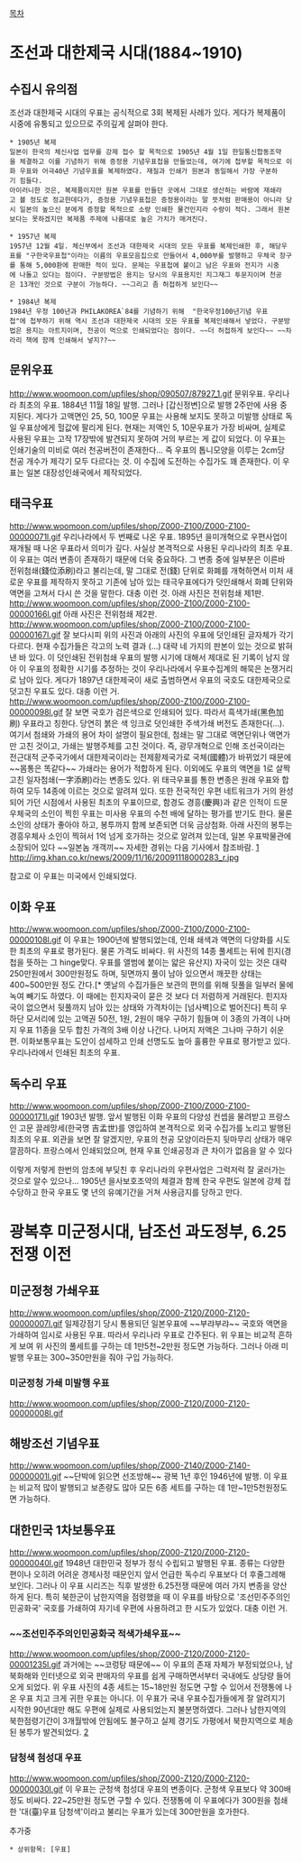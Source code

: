 [[목차]]

= 조선과 대한제국 시대(1884~1910) =
== 수집시 유의점 ==
조선과 대한제국 시대의 우표는 공식적으로 3회 복제된 사례가 있다. 게다가 복제품이 시중에 유통되고 있으므로 주의깊게 살펴야 한다.

 * 1905년 복제
 일본이 한국의 체신사업 업무를 강제 접수 할 목적으로 1905년 4월 1일 한일통신합동조약을 체결하고 이를 기념하기 위해 증정용 기념우표첩을 만들었는데, 여기에 첩부할 목적으로 이화 우표와 어극40년 기념우표를 복제하였다. 재질과 인쇄가 원본과 동일해서 가장 구분하기 힘들다.
 아이러니한 것은, 복제품이지만 원본 우표를 만들던 곳에서 그대로 생산하는 바람에 재쇄라고 볼 정도로 정교한데다가, 증정용 기념우표첩은 증정용이라는 말 뜻처럼 판매용이 아니라 당시 일본의 높으신 분에게 증정할 목적으로 소량 인쇄한 물건인지라 수량이 적다. 그래서 원본보다는 못하겠지만 복제품 주제에 나름대로 높은 가치가 매겨진다.

 * 1957년 복제
 1957년 12월 4일. 체신부에서 조선과 대한제국 시대의 모든 우표를 복제인쇄한 후, 해당우표를 "구한국우표첩"이라는 이름의 우표모음집으로 만들어서 4,000부를 발행하고 우체국 창구를 통해 5,000환에 판매한 적이 있다. 문제는 우표첩에 붙이고 남은 우표와 전지가 시중에 나돌고 있다는 점이다. 구분방법은 용지는 당시의 우표용지인 지그재그 투문지이며 천공은 13개인 것으로 구분이 가능하다. ~~그리고 좀 허접하게 보인다~~

 * 1984년 복제
 1984년 우정 100년과 PHILAKOREA`84를 기념하기 위해  "한국우정100년기념 우표첩"에 첩부하기 위해 역시 조선과 대한제국 시대의 모든 우표를 복제인쇄해서 넣었다. 구분방법은 용지는 아트지이며, 천공이 먹으로 인쇄되었다는 점이다. ~~더 허접하게 보인다~~ ~~차라리 책에 함께 인쇄해서 넣지??~~

== 문위우표 ==
http://www.woomoon.com/upfiles/shop/090507/87927_1.gif
문위우표. 우리나라 최초의 우표. 1884년 11월 18일 발행. 그러나 [갑신정변]으로 발행 2주만에 사용 중지된다. 게다가 고액면인 25, 50, 100문 우표는 사용해 보지도 못하고 미발행 상태로 독일 우표상에게 헐값에 팔리게 된다. 현재는 저액인 5, 10문우표가 가장 비싸며, 실제로 사용된 우표는 고작 17장밖에 발견되지 못하여 거의 부르는 게 값이 되었다.
이 우표는 인쇄기술의 미비로 여러 천공버전이 존재한다... 즉 우표의 톱니모양을 이루는 2cm당 천공 개수가 제각기 모두 다르다는 것. 이 수집에 도전하는 수집가도 꽤 존재한다.
이 우표는 일본 대장성인쇄국에서 제작되었다.

== 태극우표 ==
http://www.woomoon.com/upfiles/shop/Z000-Z100/Z000-Z100-00000071l.gif
우리나라에서 두 번째로 나온 우표. 1895년 을미개혁으로 우편사업이 재개될 때 나온 우표라서 의미가 깊다. 사실상 본격적으로 사용된 우리나라의 최초 우표.
이 우표는 여러 변종이 존재하기 때문에 더욱 중요하다. 그 변종 중에 일부분은 이른바 전위첨쇄(錢位添刷)라고 불리는데, 말 그대로 전(錢) 단위로 화폐를 개혁하면서 미처 새로운 우표를 제작하지 못하고 기존에 남아 있는 태극우표에다가 덧인쇄해서 화폐 단위와 액면을 고쳐서 다시 쓴 것을 말한다. 대충 이런 것.
아래 사진은 전위첨쇄 제1판.
http://www.woomoon.com/upfiles/shop/Z000-Z100/Z000-Z100-00000166l.gif
아래 사진은 전위첨쇄 제2판.
http://www.woomoon.com/upfiles/shop/Z000-Z100/Z000-Z100-00000167l.gif
잘 보다시피 위의 사진과 아래의 사진의 우표에 덧인쇄된 글자체가 각기 다르다. 현재 수집가들은 각고의 노력 결과 (...) 대략 네 가지의 판본이 있는 것으로 밝혀낸 바 있다. 이 덧인쇄된 전위첨쇄 우표의 발행 시기에 대해서 제대로 된 기록이 남지 않아 이 우표의 정확한 시기를 추정하는 것이 우리나라에서 우표수집계의 해묵은 논쟁거리로 남아 있다.
게다가 1897년 대한제국이 새로 출범하면서 우표의 국호도 대한제국으로 덧고친 우표도 있다. 대충 이런 거.
http://www.woomoon.com/upfiles/shop/Z000-Z100/Z000-Z100-00000098l.gif
잘 보면 국호가 검은색으로 인쇄되어 있다. 따라서 흑색가쇄(黑色加刷) 우표라고 칭한다. 당연히 붉은 색 잉크로 덧인쇄한 주색가쇄 버전도 존재한다(...). 여기서 첨쇄와 가쇄의 용어 차이 설명이 필요한데, 첨쇄는 말 그대로 액면단위나 액면가만 고친 것이고, 가쇄는 발행주체를 고친 것이다. 즉, 광무개혁으로 인해 조선국이라는 전근대적 군주국가에서 대한제국이라는 전제황제국가로 국체(國體)가 바뀌었기 때문에 ~~몸통은 똑같다~~ 가쇄라는 용어가 적합하게 된다. 이외에도 우표의 액면을 1로 살짝 고친 일자첨쇄(一字添刷)라는 변종도 있다. 위 태극우표를 통한 변종은 원래 우표와 합하여 모두 14종에 이르는 것으로 알려져 있다. 
또한 전국적인 우편 네트워크가 거의 완성되어 가던 시점에서 사용된 최초의 우표이므로, 함경도 경흥(慶興)과 같은 인적이 드문 우체국의 소인이 찍힌 우표는 미사용 우표의 수천 배에 달하는 평가를 받기도 한다. 물론 소인의 상태가 좋아야 하고, 봉투까지 함께 보존되면 더욱 금상첨화. 아래 사진의 봉투는 경흥우체사 소인이 찍혀서 1억 넘게 호가하는 것으로 알려져 있는데, 일본 우표박물관에 소장되어 있다 ~~일본놈 개객끼~~ 자세한 경위는 다음 기사에서 참조바람. [http://weekly.khan.co.kr/khnm.html?mode=view&artid=200911181647391&code=116]
http://img.khan.co.kr/news/2009/11/16/20091118000283_r.jpg

참고로 이 우표는 미국에서 인쇄되었다.

== 이화 우표 ==
http://www.woomoon.com/upfiles/shop/Z000-Z100/Z000-Z100-00000108l.gif
이 우표는 1900년에 발행되었는데, 인쇄 쇄색과 액면의 다양화를 시도한 최초의 우표로 평가된다. 물론 가격도 비싸다. 위 사진의 14종 풀세트는 뒤에 힌지(경첩을 뜻하는 그 hinge맞다. 우표를 앨범에 붙이는 얇은 유산지) 자국이 있는 것은 대략 250만원에서 300만원정도 하며, 뒷면까지 풀이 남아 있으면서 깨끗한 상태는 400~500만원 정도 간다.[* 옛날의 수집가들은 보관의 편의를 위해 뒷풀을 일부러 물에 녹여 빼기도 하였다. 이 때에는 힌지자국이 묻은 것 보다 더 저렴하게 거래된다. 힌지자국이 없으면서 뒷풀까지 남아 있는 상태와 가격차이는 [넘사벽]으로 벌어진다] 특히 우하단 모서리에 있는 고액권 50전, 1원, 2원이 매우 구하기 힘들며 이 3종의 가격이 나머지 우표 11종을 모두 합친 가격의 3배 이상 나간다. 나머지 저액은 그나마 구하기 쉬운 편.
이화보통우표는 도안이 섬세하고 인쇄 선명도도 높아 훌륭한 우표로 평가받고 있다. 
우리나라에서 인쇄된 최초의 우표.

== 독수리 우표 ==
http://www.woomoon.com/upfiles/shop/Z000-Z100/Z000-Z100-00000171l.gif
1903년 발행. 앞서 발행된 이화 우표의 다양성 컨셉을 물려받고 프랑스인 고문 끌레망세(한국명 吉孟世)를 영입하여 본격적으로 외국 수집가를 노리고 발행된 최초의 우표.
외관을 보면 잘 알겠지만, 우표의 천공 모양이라든지 뒷마무리 상태가 매우 깔끔하다. 프랑스에서 인쇄되었으며, 현재 우표 인쇄공정과 큰 차이가 없음을 알 수 있다

이렇게 저렇게 한번의 암초에 부딪친 후 우리나라의 우편사업은 그럭저럭 잘 굴러가는 것으로 알수 있으나... 1905년 을사보호조약의 체결과 함께 한국 우편도 일본에 강제 접수당하고 한국 우표도 몇 년의 유예기간을 거쳐 사용금지를 당하고 만다.

= 광복후 미군정시대, 남조선 과도정부, 6.25 전쟁 이전 =
== 미군정청 가쇄우표 ==
http://www.woomoon.com/upfiles/shop/Z000-Z120/Z000-Z120-00000007l.gif
일제강점기 당시 통용되던 일본우표에 ~~부랴부랴~~ 국호와 액면을 가쇄하여 임시로 사용된 우표. 따라서 우리나라 우표로 간주된다. 위 우표는 비교적 흔하게 보여 위 사진의 풀세트를 구하는 데 1만5천~2만원 정도면 가능하다. 그러나 아래 미발행 우표는 300~350만원을 줘야 구입 가능하다.
=== 미군정청 가쇄 미발행 우표 ===
http://www.woomoon.com/upfiles/shop/Z000-Z120/Z000-Z120-00000008l.gif

== 해방조선 기념우표 ==
http://www.woomoon.com/upfiles/shop/Z000-Z140/Z000-Z140-00000001l.gif
~~단박에 읽으면 선조방해~~
광복 1년 후인 1946년에 발행. 이 우표는 비교적 많이 발행되고 보존량도 많아 모든 6종 세트를 구하는 데 1만~1만5천원정도면 가능하다.

== 대한민국 1차보통우표 ==
http://www.woomoon.com/upfiles/shop/Z000-Z120/Z000-Z120-00000040l.gif
1948년 대한민국 정부가 정식 수립되고 발행된 우표. 종류는 다양한 편이나 오히려 어려운 경제사정 때문인지 앞서 언급한 독수리 우표보다 더 후줄그레해 보인다. 그러나 이 우표 시리즈는 직후 발생한 6.25전쟁 때문에 여러 가지 변종을 양산하게 된다. 특히 북한군이 남한지역을 점령했을 때 이 우표를 바탕으로 '조선민주주의인민공화국' 국호를 가쇄하여 자기네 우편에 사용하려고 한 시도가 있었다. 대충 이런 거.
=== ~~조선민주주의인민공화국 적색가쇄우표~~ ===
http://www.woomoon.com/upfiles/shop/Z000-Z120/Z000-Z120-00001235l.gif
과거에는 ~~코렁탕 때문에~~ 이 우표의 존재 자체가 부정되었으나, 남북화해와 인터넷으로 외국 판매자의 우표를 쉽게 구매하면서부터 국내에도 상당량 들어오게 되었다. 위 우표 사진의 4종 세트는 15~18만원 정도면 구할 수 있어서 전쟁통에 나온 우표 치고 크게 귀한 우표는 아니다.
이 우표가 국내 우표수집가들에게 잘 알려지기 시작한 90년대만 해도 우편에 실제로 사용되었는지 불분명하였다. 그러나 남한지역의 북한점령기간이 3개월밖에 안됨에도 불구하고 실제 경기도 가평에서 북한지역으로 체송된 봉투가 발견되었다. [http://blog.daum.net/allinstamps/1200]
=== 담청색 첨성대 우표 ===
http://www.woomoon.com/upfiles/shop/Z000-Z120/Z000-Z120-00000030l.gif
이 우표는 군청색 첨성대 우표의 변종이다. 군청색 우표보다 약 300배정도 비싸다. 22~25만원 정도면 구할 수 있다. 전쟁통에 이 우표에다가 300원을 첨쇄한 '대(臺)우표 담청색'이라고 불리는 우표가 있는데 300만원을 호가한다.

추가중
 * 상위항목: [우표]
